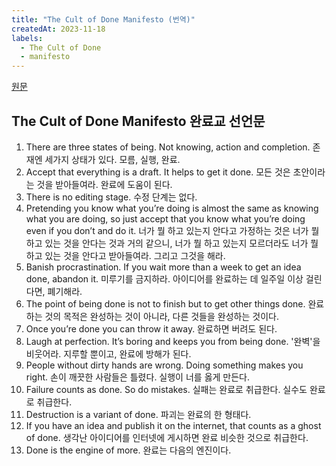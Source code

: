 ```yaml
---
title: "The Cult of Done Manifesto (번역)"
createdAt: 2023-11-18
labels:
  - The Cult of Done
  - manifesto
---
```


[원문](https://medium.com/@bre/the-cult-of-done-manifesto-724ca1c2ff13)

## The Cult of Done Manifesto 완료교 선언문

1. There are three states of being. Not knowing, action and completion.
   존재엔 세가지 상태가 있다. 모름, 실행, 완료.
2. Accept that everything is a draft. It helps to get it done.
   모든 것은 초안이라는 것을 받아들여라. 완료에 도움이 된다.
3. There is no editing stage.
   수정 단계는 없다.
4. Pretending you know what you’re doing is almost the same as knowing what you are doing, so just accept that you know what you’re doing even if you don’t and do it.
   너가 뭘 하고 있는지 안다고 가정하는 것은 너가 뭘 하고 있는 것을 안다는 것과 거의 같으니, 너가 뭘 하고 있는지 모르더라도 너가 뭘 하고 있는 것을 안다고 받아들여라. 그리고 그것을 해라.
5. Banish procrastination. If you wait more than a week to get an idea done, abandon it.
   미루기를 금지하라. 아이디어를 완료하는 데 일주일 이상 걸린다면, 폐기해라.
6. The point of being done is not to finish but to get other things done.
   완료하는 것의 목적은 완성하는 것이 아니라, 다른 것들을 완성하는 것이다.
7. Once you’re done you can throw it away.
   완료하면 버려도 된다.
8. Laugh at perfection. It’s boring and keeps you from being done.
   '완벽'을 비웃어라. 지루할 뿐이고, 완료에 방해가 된다.
9. People without dirty hands are wrong. Doing something makes you right.
   손이 깨끗한 사람들은 틀렸다. 실행이 너를 옳게 만든다.
10. Failure counts as done. So do mistakes.
    실패는 완료로 취급한다. 실수도 완료로 취급한다.
11. Destruction is a variant of done.
    파괴는 완료의 한 형태다.
12. If you have an idea and publish it on the internet, that counts as a ghost of done.
    생각난 아이디어를 인터넷에 게시하면 완료 비슷한 것으로 취급한다.
13. Done is the engine of more.
    완료는 다음의 엔진이다.
